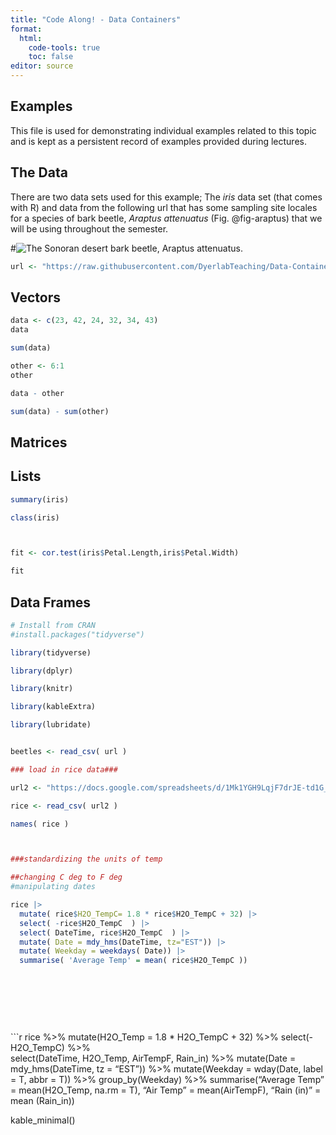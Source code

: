 ```yaml
---
title: "Code Along! - Data Containers"
format: 
  html:
    code-tools: true
    toc: false
editor: source
---
```


## Examples

This file is used for demonstrating individual examples related to this topic and is kept as a persistent record of examples provided during lectures.

## The Data

There are two data sets used for this example; The *iris* data set (that comes with R) and data from the following url that has some sampling site locales for a species of bark beetle, *Araptus attenuatus* (Fig. @fig-araptus) that we will be using throughout the semester.

\#![The Sonoran desert bark beetle, Araptus attenuatus.](media/beetles.png){#fig-araptus}

```r
url <- "https://raw.githubusercontent.com/DyerlabTeaching/Data-Containers/main/data/arapat.csv"
```

## Vectors

```r

data <- c(23, 42, 24, 32, 34, 43)
data

sum(data)

other <- 6:1
other

data - other

sum(data) - sum(other)

```

## Matrices

## Lists

```r

summary(iris)

class(iris)



fit <- cor.test(iris$Petal.Length,iris$Petal.Width)

fit


```

## Data Frames

```r

# Install from CRAN
#install.packages("tidyverse")

library(tidyverse)

library(dplyr)

library(knitr)

library(kableExtra)

library(lubridate)


beetles <- read_csv( url )

### load in rice data###

url2 <- "https://docs.google.com/spreadsheets/d/1Mk1YGH9LqjF7drJE-td1G_JkdADOU0eMlrP01WFBT8s/pub?gid=0&single=true&output=csv"

rice <- read_csv( url2 )

names( rice )



###standardizing the units of temp

##changing C deg to F deg
#manipulating dates

rice |>
  mutate( rice$H2O_TempC= 1.8 * rice$H2O_TempC + 32) |>
  select( -rice$H2O_TempC  ) |>  
  select( DateTime, rice$H2O_TempC  ) |>
  mutate( Date = mdy_hms(DateTime, tz="EST")) |>
  mutate( Weekday = weekdays( Date)) |>
  summarise( 'Average Temp' = mean( rice$H2O_TempC ))
  

  





```
####
```r
rice %>%
  mutate(H2O_Temp = 1.8 * H2O_TempC + 32) %>%
  select(-H2O_TempC) %>%                        
  select(DateTime, H2O_Temp, AirTempF, Rain_in) %>%
  mutate(Date = mdy_hms(DateTime, tz = "EST")) %>%
  mutate(Weekday = wday(Date,
                        label = T,
                        abbr = T)) %>%
  group_by(Weekday) %>%
  summarise("Average Temp" = mean(H2O_Temp, na.rm = T),
            "Air Temp" = mean(AirTempF),
            "Rain (in)" = mean (Rain_in))

kable_minimal()











